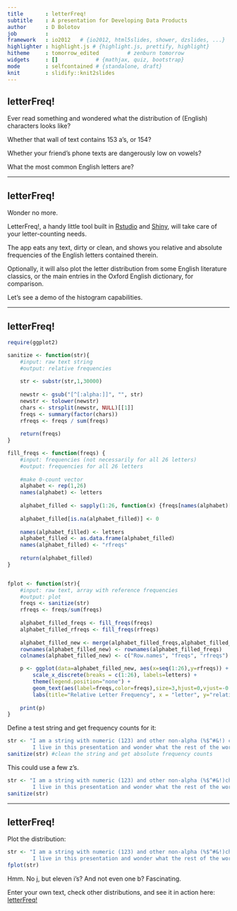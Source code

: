 ```yaml
---
title       : letterFreq!
subtitle    : A presentation for Developing Data Products
author      : D Bolotov
job         : 
framework   : io2012   # {io2012, html5slides, shower, dzslides, ...}
highlighter : highlight.js # {highlight.js, prettify, highlight}
hitheme     : tomorrow_edited         # zenburn tomorrow
widgets     : []            # {mathjax, quiz, bootstrap}
mode        : selfcontained # {standalone, draft}
knit        : slidify::knit2slides
---
```


## letterFreq!

Ever read something and wondered what the distribution of (English) characters looks like?

Whether that wall of text contains 153 a's, or 154?

Whether your friend's phone texts are dangerously low on vowels?

What the most common English letters are?


---

## letterFreq!

Wonder no more.

LetterFreq!, a handy little tool built in [Rstudio](http://www.rstudio.com/) and [Shiny](http://shiny.rstudio.com/), will take care of your letter-counting needs.

The app eats any text, dirty or clean, and shows you relative and absolute frequencies of the English letters contained therein.

Optionally, it will also plot the letter distribution from some English literature classics, or the main entries in the Oxford English dictionary, for comparison.


Let's see a demo of the histogram capabilities.

---

## letterFreq!

```r
require(ggplot2)

sanitize <- function(str){
    #input: raw text string
    #output: relative frequencies
    
    str <- substr(str,1,30000)
    
    newstr <- gsub("[^[:alpha:]]", "", str)
    newstr <- tolower(newstr)
    chars <- strsplit(newstr, NULL)[[1]]
    freqs <- summary(factor(chars))
    rfreqs <- freqs / sum(freqs)
    
    return(freqs)
}

fill_freqs <- function(freqs) {
    #input: frequencies (not necessarily for all 26 letters)
    #output: frequencies for all 26 letters
    
    #make 0-count vector
    alphabet <- rep(1,26)
    names(alphabet) <- letters
    
    alphabet_filled <- sapply(1:26, function(x) {freqs[names(alphabet)[x]]})
    
    alphabet_filled[is.na(alphabet_filled)] <- 0
    
    names(alphabet_filled) <- letters
    alphabet_filled <- as.data.frame(alphabet_filled)
    names(alphabet_filled) <- "rfreqs"
    
    return(alphabet_filled)
}


fplot <- function(str){
    #input: raw text, array with reference frequencies
    #output: plot
    freqs <- sanitize(str)
    rfreqs <- freqs/sum(freqs)
    
    alphabet_filled_freqs <- fill_freqs(freqs)
    alphabet_filled_rfreqs <- fill_freqs(rfreqs)
    
    alphabet_filled_new <- merge(alphabet_filled_freqs,alphabet_filled_rfreqs,by=0,all=TRUE)
    rownames(alphabet_filled_new) <- rownames(alphabet_filled_freqs)
    colnames(alphabet_filled_new) <- c("Row.names", "freqs", "rfreqs")

    p <- ggplot(data=alphabet_filled_new, aes(x=seq(1:26),y=rfreqs)) + geom_bar(stat="identity",aes(fill=rfreqs)) + 
        scale_x_discrete(breaks = c(1:26), labels=letters) +
        theme(legend.position="none") +
        geom_text(aes(label=freqs,color=freqs),size=3,hjust=0,vjust=-0.5) + 
        labs(title="Relative Letter Frequency", x = "letter", y="relative frequency")
    
    print(p)
}


```

Define a test string and get frequency counts for it:
```r
str <- "I am a string with numeric (123) and other non-alpha (%$^#&!) characters. 
        I live in this presentation and wonder what the rest of the world is like."
sanitize(str) #clean the string and get absolute frequency counts
```
This could use a few z's.

```r
str <- "I am a string with numeric (123) and other non-alpha (%$^#&!)characters. 
        I live in this presentation and wonder what the rest of the world is like. ZzZZzzZ."
sanitize(str)
```

---

## letterFreq!

Plot the distribution:
```r
str <- "I am a string with numeric (123) and other non-alpha (%$^#&!)characters. 
        I live in this presentation and wonder what the rest of the world is like. ZzZZzzZ."
fplot(str)
```

Hmm. No j, but eleven i's? And not even one b? Fascinating.

Enter your own text, check other distributions, and see it in action here: [letterFreq!](https://dontpanic.shinyapps.io/letterFreq/)





